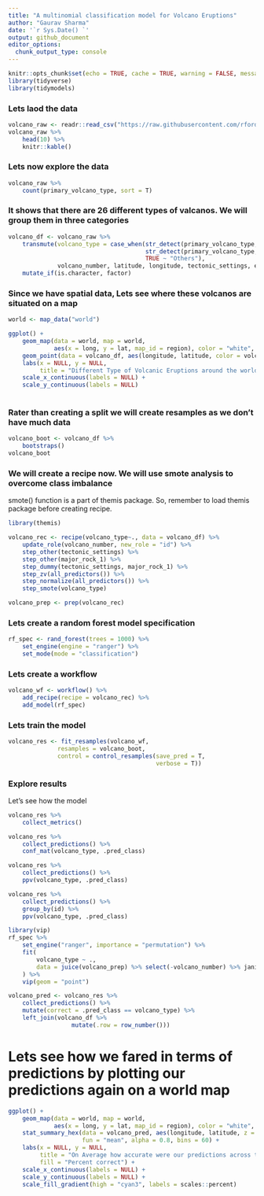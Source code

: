 ---
title: "A multinomial classification model for Volcano Eruptions"
author: "Gaurav Sharma"
date: '`r Sys.Date() `'
output: github_document
editor_options: 
  chunk_output_type: console
---

```{r setup, include=FALSE}
knitr::opts_chunk$set(echo = TRUE, cache = TRUE, warning = FALSE, message = FALSE, dpi = 180, fig.width = 8, fig.height = 5)
library(tidyverse)
library(tidymodels)

```

### Lets laod the data

```{r}
volcano_raw <- readr::read_csv("https://raw.githubusercontent.com/rfordatascience/tidytuesday/master/data/2020/2020-05-12/volcano.csv")
volcano_raw %>% 
    head(10) %>% 
    knitr::kable()
```

### Lets now explore the data
```{r}
volcano_raw %>% 
    count(primary_volcano_type, sort = T)
```

### It shows that there are 26 different types of valcanos. We will group them in three categories
```{r}
volcano_df <- volcano_raw %>% 
    transmute(volcano_type = case_when(str_detect(primary_volcano_type, "Stratovolcano") ~ "Stratovolcano",
                                       str_detect(primary_volcano_type, "Shield") ~ "Shield",
                                       TRUE ~ "Others"),
              volcano_number, latitude, longitude, tectonic_settings, elevation, major_rock_1) %>% 
    mutate_if(is.character, factor)
```

### Since we have spatial data, Lets see where these volcanos are situated on a map

```{r Volcano Map}
world <- map_data("world")

ggplot() +
    geom_map(data = world, map = world,
             aes(x = long, y = lat, map_id = region), color = "white", fill = "gray50", alpha = 0.2) +
    geom_point(data = volcano_df, aes(longitude, latitude, color = volcano_type), alpha = 0.5) +
    labs(x = NULL, y = NULL,
         title = "Different Type of Volcanic Eruptions around the world") +
    scale_x_continuous(labels = NULL) +
    scale_y_continuous(labels = NULL) 
    
```

### Rater than creating a split we will create resamples as we don't have much data
```{r}
volcano_boot <- volcano_df %>% 
    bootstraps()
volcano_boot
```

### We will create a recipe now. We will use smote analysis to overcome class imbalance
smote() function is a part of themis package. So, remember to load themis package before creating recipe.
```{r}
library(themis)

volcano_rec <- recipe(volcano_type~., data = volcano_df) %>% 
    update_role(volcano_number, new_role = "id") %>% 
    step_other(tectonic_settings) %>% 
    step_other(major_rock_1) %>% 
    step_dummy(tectonic_settings, major_rock_1) %>% 
    step_zv(all_predictors()) %>% 
    step_normalize(all_predictors()) %>% 
    step_smote(volcano_type)

volcano_prep <- prep(volcano_rec)

```

### Lets create a random forest model specification
```{r}
rf_spec <- rand_forest(trees = 1000) %>% 
    set_engine(engine = "ranger") %>% 
    set_mode(mode = "classification")
```

### Lets create a workflow
```{r}
volcano_wf <- workflow() %>% 
    add_recipe(recipe = volcano_rec) %>% 
    add_model(rf_spec)
```

### Lets train the model
```{r}
volcano_res <- fit_resamples(volcano_wf, 
              resamples = volcano_boot,
              control = control_resamples(save_pred = T, 
                                          verbose = T))
```

### Explore results
Let's see how the model 
```{r}
volcano_res %>% 
    collect_metrics()
```

```{r}
volcano_res %>% 
    collect_predictions() %>% 
    conf_mat(volcano_type, .pred_class)
```

```{r}
volcano_res %>% 
    collect_predictions() %>% 
    ppv(volcano_type, .pred_class)
```

```{r}
volcano_res %>% 
    collect_predictions() %>% 
    group_by(id) %>% 
    ppv(volcano_type, .pred_class)
```

```{r Vip plot}
library(vip)
rf_spec %>%
    set_engine("ranger", importance = "permutation") %>%
    fit(
        volcano_type ~ .,
        data = juice(volcano_prep) %>% select(-volcano_number) %>% janitor::clean_names()
    ) %>% 
    vip(geom = "point")
```


```{r}
volcano_pred <- volcano_res %>% 
    collect_predictions() %>% 
    mutate(correct = .pred_class == volcano_type) %>% 
    left_join(volcano_df %>% 
                  mutate(.row = row_number()))
```

# Lets see how we fared in terms of predictions by plotting our predictions again on a world map
```{r Volcano Pred Plot}
ggplot() +
    geom_map(data = world, map = world,
             aes(x = long, y = lat, map_id = region), color = "white", fill = "gray50", alpha = 0.5) +
    stat_summary_hex(data = volcano_pred, aes(longitude, latitude, z = as.integer(correct)), 
                     fun = "mean", alpha = 0.8, bins = 60) +
    labs(x = NULL, y = NULL,
         title = "On Average how accurate were our predictions across the world",
         fill = "Percent correct") +
    scale_x_continuous(labels = NULL) +
    scale_y_continuous(labels = NULL) +
    scale_fill_gradient(high = "cyan3", labels = scales::percent)
 
```






















